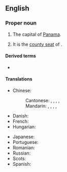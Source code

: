 ==English==
{{wikipedia}}

===Proper noun===
{{en-proper noun|head=[[Panama]] [[city|City]]}}

# The capital of [[Panama]].
# {{place|en|city|s/Florida|c/USA}} It is the [[county seat]] of {{l|en|Bay County}}.

====Derived terms====
* {{l|en|Panama City Beach}}

====Translations====
{{trans-top|capital of Panama}}
* Chinese:
*: Cantonese: {{t|yue|巴拿馬城}}, {{t|yue|巴拿马城|tr=baa1 naa4 maa5 sing4}}, {{t|yue|巴拿馬市}}, {{t|yue|巴拿马市|tr=baa1 naa4 maa5 si5}}, {{t|yue|巴京|tr=baa1 ging1}}
*: Mandarin: {{t+|cmn|巴拿馬城}}, {{t+|cmn|巴拿马城|tr=Bānámǎ Chéng}}, {{t|cmn|巴拿馬市}}, {{t|cmn|巴拿马市|tr=Bānámǎ Shì}}, {{t|cmn|巴京|tr=Bājīng}}
* Danish: {{t|da|Panama City}}
* French: {{t+|fr|Panamá}}
* Hungarian: {{t+|hu|Panamaváros}}
{{trans-mid}}
* Japanese: {{t|ja|パナマシティ|tr=Panamashiti}}
* Portuguese: {{t+|pt|Cidade do Panamá|f}}
* Romanian: {{t+|ro|Panama City}}
* Russian: {{t+|ru|Пана́ма|f}}
* Scots: {{t|sco|Panama Ceety}}
* Spanish: {{t+|es|Panamá}}
{{trans-bottom}}

{{topics|en|Capital cities|Florida, USA}}